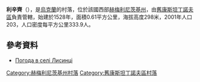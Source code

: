 {{coord|49|52|6|N|27|4|40|E|scale:100000|display=title}}

'''利辛齊'''（{{lang-uk|Лисинці}}），是[[烏克蘭|烏克蘭]]的村落，位於該國西部[[赫梅利尼茨基州|赫梅利尼茨基州]]，由[[舊康斯坦丁諾夫區|舊康斯坦丁諾夫區]]負責管轄，始建於1528年，面積0.61平方公里，海拔高度298米，2001年人口203，人口密度每平方公里333.9人。

==參考資料==
* [http://weather.in.ua/ua/hmel'nickaja/13428 Погода в селі Лисинці] {{Wayback|url=http://weather.in.ua/ua/hmel'nickaja/13428 |date=20111220104203 }}

{{DEFAULTSORT:Лисинці}}
[[Category:赫梅利尼茨基州村落|Category:赫梅利尼茨基州村落]]
[[Category:舊康斯坦丁諾夫區村落|Category:舊康斯坦丁諾夫區村落]]


{{Khmelnytskyi-geo-stub}}